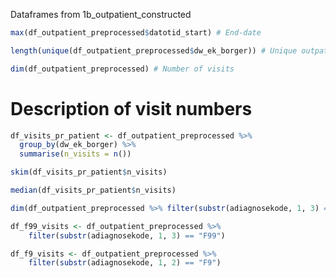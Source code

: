 
Dataframes from 1b_outpatient_constructed

```r
max(df_outpatient_preprocessed$datotid_start) # End-date

length(unique(df_outpatient_preprocessed$dw_ek_borger)) # Unique outpatients

dim(df_outpatient_preprocessed) # Number of visits

```

# Description of visit numbers
```r
df_visits_pr_patient <- df_outpatient_preprocessed %>% 
  group_by(dw_ek_borger) %>% 
  summarise(n_visits = n())

skim(df_visits_pr_patient$n_visits)

median(df_visits_pr_patient$n_visits)
```

```r
dim(df_outpatient_preprocessed %>% filter(substr(adiagnosekode, 1, 3) == "F99"))

df_f99_visits <- df_outpatient_preprocessed %>% 
    filter(substr(adiagnosekode, 1, 3) == "F99")

df_f9_visits <- df_outpatient_preprocessed %>% 
    filter(substr(adiagnosekode, 1, 2) == "F9")

```

